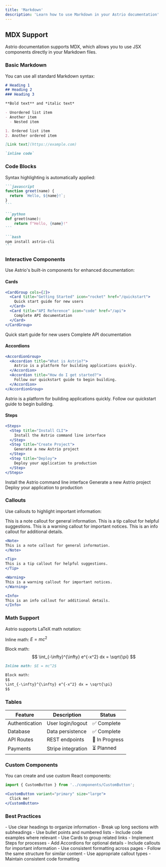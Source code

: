 ```yaml
---
title: 'Markdown'
description: 'Learn how to use Markdown in your Astrio documentation'
---
```


## MDX Support

Astrio documentation supports MDX, which allows you to use JSX components directly in your Markdown files.

### Basic Markdown

You can use all standard Markdown syntax:

```markdown
# Heading 1
## Heading 2
### Heading 3

**Bold text** and *italic text*

- Unordered list item
- Another item
  - Nested item

1. Ordered list item
2. Another ordered item

[Link text](https://example.com)

`inline code`
```

### Code Blocks

Syntax highlighting is automatically applied:

````markdown
```javascript
function greet(name) {
  return `Hello, ${name}!`;
}
```

```python
def greet(name):
    return f"Hello, {name}!"
```

```bash
npm install astrio-cli
```
````

### Interactive Components

Use Astrio's built-in components for enhanced documentation:

#### Cards

```jsx
<CardGroup cols={2}>
  <Card title="Getting Started" icon="rocket" href="/quickstart">
    Quick start guide for new users
  </Card>
  <Card title="API Reference" icon="code" href="/api">
    Complete API documentation
  </Card>
</CardGroup>
```

<CardGroup cols={2}>
  <Card title="Getting Started" icon="rocket" href="/quickstart">
    Quick start guide for new users
  </Card>
  <Card title="API Reference" icon="code" href="/api">
    Complete API documentation
  </Card>
</CardGroup>

#### Accordions

```jsx
<AccordionGroup>
  <Accordion title="What is Astrio?">
    Astrio is a platform for building applications quickly.
  </Accordion>
  <Accordion title="How do I get started?">
    Follow our quickstart guide to begin building.
  </Accordion>
</AccordionGroup>
```

<AccordionGroup>
  <Accordion title="What is Astrio?">
    Astrio is a platform for building applications quickly.
  </Accordion>
  <Accordion title="How do I get started?">
    Follow our quickstart guide to begin building.
  </Accordion>
</AccordionGroup>

#### Steps

```jsx
<Steps>
  <Step title="Install CLI">
    Install the Astrio command line interface
  </Step>
  <Step title="Create Project">
    Generate a new Astrio project
  </Step>
  <Step title="Deploy">
    Deploy your application to production
  </Step>
</Steps>
```

<Steps>
  <Step title="Install CLI">
    Install the Astrio command line interface
  </Step>
  <Step title="Create Project">
    Generate a new Astrio project
  </Step>
  <Step title="Deploy">
    Deploy your application to production
  </Step>
</Steps>

### Callouts

Use callouts to highlight important information:

<Note>
This is a note callout for general information.
</Note>

<Tip>
This is a tip callout for helpful suggestions.
</Tip>

<Warning>
This is a warning callout for important notices.
</Warning>

<Info>
This is an info callout for additional details.
</Info>

```jsx
<Note>
This is a note callout for general information.
</Note>

<Tip>
This is a tip callout for helpful suggestions.
</Tip>

<Warning>
This is a warning callout for important notices.
</Warning>

<Info>
This is an info callout for additional details.
</Info>
```

### Math Support

Astrio supports LaTeX math notation:

Inline math: $E = mc^2$

Block math:
$$
\int_{-\infty}^{\infty} e^{-x^2} dx = \sqrt{\pi}
$$

```markdown
Inline math: $E = mc^2$

Block math:
$$
\int_{-\infty}^{\infty} e^{-x^2} dx = \sqrt{\pi}
$$
```

### Tables

| Feature | Description | Status |
| ------- | ----------- | ------ |
| Authentication | User login/logout | ✅ Complete |
| Database | Data persistence | ✅ Complete |
| API Routes | REST endpoints | 🚧 In Progress |
| Payments | Stripe integration | ⏳ Planned |

### Custom Components

You can create and use custom React components:

```jsx
import { CustomButton } from '../components/CustomButton';

<CustomButton variant="primary" size="large">
  Click me!
</CustomButton>
```

### Best Practices

<AccordionGroup>
  <Accordion title="Structure your content">
    - Use clear headings to organize information
    - Break up long sections with subheadings
    - Use bullet points and numbered lists
    - Include code examples where relevant
  </Accordion>

  <Accordion title="Make it interactive">
    - Use Cards to group related links
    - Implement Steps for processes
    - Add Accordions for optional details
    - Include callouts for important information
  </Accordion>

  <Accordion title="Keep it consistent">
    - Use consistent formatting across pages
    - Follow the same structure for similar content
    - Use appropriate callout types
    - Maintain consistent code formatting
  </Accordion>
</AccordionGroup> 